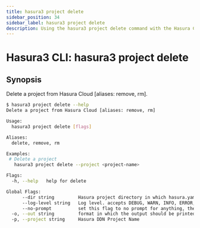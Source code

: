 ```yaml
---
title: hasura3 project delete
sidebar_position: 34
sidebar_label: hasura3 project delete
description: Using the hasura3 project delete command with the Hasura CLI
---
```


# Hasura3 CLI: hasura3 project delete 

## Synopsis
Delete a project from Hasura Cloud [aliases: remove, rm].

```bash
$ hasura3 project delete --help
Delete a project from Hasura Cloud [aliases: remove, rm]

Usage:
  hasura3 project delete [flags]

Aliases:
  delete, remove, rm

Examples:
 # Delete a project
   hasura3 project delete --project <project-name>

Flags:
  -h, --help   help for delete

Global Flags:
      --dir string         Hasura project directory in which hasura.yaml is present (default ".")
      --log-level string   Log level. accepts DEBUG, WARN, INFO, ERROR, FATAL (default "INFO")
      --no-prompt          set this flag to no prompt for anything, the command fails if any input is missing
  -o, --out string         format in which the output should be printed, accepts table, json and yaml (default "table")
  -p, --project string     Hasura DDN Project Name
```

